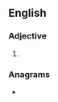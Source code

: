 ==English==

===Adjective===
{{head|en|comparative adjective}}

# {{en-comparative of|dewy}}

===Anagrams===
* {{anagrams|en|a=deeirw|dewire}}